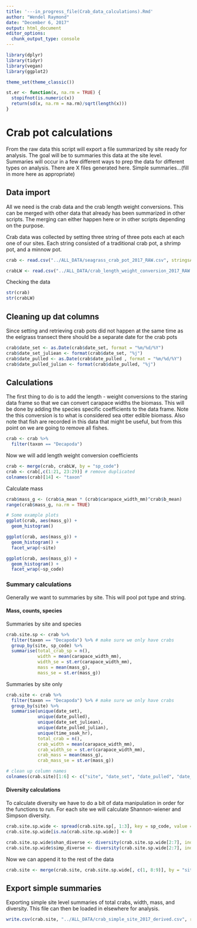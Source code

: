 ```yaml
---
title: '---in_progress_file(Crab_data_calculations).Rmd'
author: "Wendel Raymond"
date: "December 6, 2017"
output: html_document
editor_options: 
  chunk_output_type: console
---
```

```r
library(dplyr)
library(tidyr)
library(vegan)
library(ggplot2)

theme_set(theme_classic())
```

```r
st.er <- function(x, na.rm = TRUE) {
  stopifnot(is.numeric(x))
  return(sd(x, na.rm = na.rm)/sqrt(length(x)))
}
```

# Crab pot calculations
From the raw data this script will export a file summarized by site ready for analysis. The goal will be to summaries this data at the site level. Summaries will occur in a few different ways to prep the data for different types on analysis. There are X files generated here. Simple summaries...(fill in more here as appropriate)

## Data import
All we need is the crab data and the crab length weight conversions. This can be merged with other data that already has been summarized in other scripts. The merging can either happen here or in other scripts depending on the purpose.

Crab data was collected by setting three string of three pots each at each one of our sites. Each string consisted of a traditional crab pot, a shrimp pot, and a minnow pot.

```r
crab <- read.csv("../ALL_DATA/seagrass_crab_pot_2017_RAW.csv", stringsAsFactors = FALSE, header = TRUE)

crabLW <- read.csv("../ALL_DATA/crab_length_weight_conversion_2017_RAW.csv", stringsAsFactors = FALSE, header = TRUE)
```

Checking the data
```r
str(crab)
str(crabLW)
```

## Cleaning up dat columns
Since setting and retrieving crab pots did not happen at the same time as the eelgrass transect there should be a separate date for the crab pots

```r
crab$date_set <- as.Date(crab$date_set, format = "%m/%d/%Y")
crab$date_set_juliean <- format(crab$date_set, "%j")
crab$date_pulled <- as.Date(crab$date_pulled , format = "%m/%d/%Y")
crab$date_pulled_julian <- format(crab$date_pulled, "%j")
```

## Calculations
The first thing to do is to add the length - weight conversions to the staring data frame so that we can convert carapace widths the biomass. This will be done by adding the species specific coefficients to the data frame. Note the this conversion is to what is considered sea otter edible biomass. Also note that fish are recorded in this data that might be useful, but from this point on we are going to remove all fishes. 

```r
crab <- crab %>% 
  filter(taxon == "Decapoda")
```

Now we will add length weight conversion coefficients
```r
crab <- merge(crab, crabLW, by = "sp_code")
crab <- crab[,c(1:21, 23:29)] # remove duplicated 
colnames(crab)[14] <- "taxon"
```

Calculate mass
```r
crab$mass_g <- (crab$a_mean * (crab$carapace_width_mm)^crab$b_mean)
range(crab$mass_g, na.rm = TRUE)

# Some example plots
ggplot(crab, aes(mass_g)) +
  geom_histogram()

ggplot(crab, aes(mass_g)) +
  geom_histogram() +
  facet_wrap(~site)

ggplot(crab, aes(mass_g)) +
  geom_histogram() +
  facet_wrap(~sp_code)
```

### Summary calculations
Generally we want to summaries by site. This will pool pot type and string.

#### Mass, counts, species
Summaries by site and species
```r
crab.site.sp <- crab %>% 
  filter(taxon == "Decapoda") %>% # make sure we only have crabs
  group_by(site, sp_code) %>% 
  summarise(total_crab_sp = n(),
            width = mean(carapace_width_mm), 
            width_se = st.er(carapace_width_mm),
            mass = mean(mass_g),
            mass_se = st.er(mass_g))
```

Summaries by site only
```r
crab.site <- crab %>% 
  filter(taxon == "Decapoda") %>% # make sure we only have crabs
  group_by(site) %>% 
  summarise(unique(date_set),
            unique(date_pulled),
            unique(date_set_juliean),
            unique(date_pulled_julian),
            unique(time_soak_hr),
            total_crab = n(),
            crab_width = mean(carapace_width_mm), 
            crab_width_se = st.er(carapace_width_mm),
            crab_mass = mean(mass_g),
            crab_mass_se = st.er(mass_g))

# clean up column names
colnames(crab.site)[1:6] <- c("site", "date_set", "date_pulled", "date_set_julian", "date_pulled_julian", "time_soak_hr")

```

#### Diversity calculations
To calculate diversity we have to do a bit of data manipulation in order for the functions to run. For each site we will calculate Shannon-wiener and Simpson diversity.
```r
crab.site.sp.wide <- spread(crab.site.sp[, 1:3], key = sp_code, value = total_crab_sp)
crab.site.sp.wide[is.na(crab.site.sp.wide)] <- 0

crab.site.sp.wide$shan_diverse <- diversity(crab.site.sp.wide[2:7], index = "shannon")
crab.site.sp.wide$simp_diverse <- diversity(crab.site.sp.wide[2:7], index = "simpson")
```

Now we can append it to the rest of the data
```r
crab.site <- merge(crab.site, crab.site.sp.wide[, c(1, 8:9)], by = "site")
```

## Export simple summaries
Exporting simple site level summaries of total crabs, width, mass, and diversity. This file can then be loaded in elsewhere for analysis.
```r
write.csv(crab.site, "../ALL_DATA/crab_simple_site_2017_derived.csv", row.names = FALSE)
```

